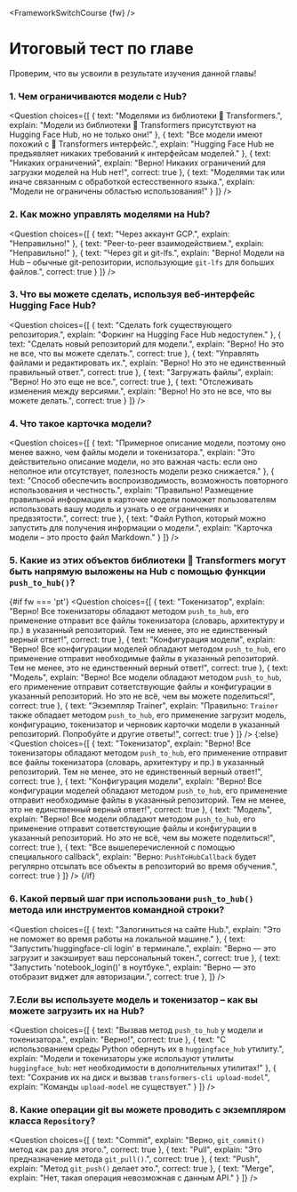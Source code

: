 <FrameworkSwitchCourse {fw} />

<!-- DISABLE-FRONTMATTER-SECTIONS -->

# Итоговый тест по главе

Проверим, что вы усвоили в результате изучения данной главы!
  
### 1. Чем ограничиваются модели с Hub?

<Question
	choices={[
		{
			text: "Моделями из библиотеки 🤗 Transformers.",
			explain: "Модели из библиотеки 🤗 Transformers присутствуют на Hugging Face Hub, но не только они!"
		},
		{
			text: "Все модели имеют похожий с  🤗 Transformers интерфейс.",
			explain: "Hugging Face Hub не предъявляет никаких требований к интерфейсам моделей."
		},
		{
			text: "Никаких ограничений",
			explain: "Верно! Никаких ограничений для загрузки моделей на Hub нет!",
            correct: true
		},
        {
			text: "Моделями так или иначе связанным с обработкой естесственного языка.",
			explain: "Модели не ограничены областью использования!"
		}
	]}
/>

### 2. Как можно управлять моделями на Hub?

<Question
	choices={[
		{
			text: "Через аккаунт GCP.",
			explain: "Неправильно!"
		},
		{
			text: "Peer-to-peer взаимодействием.",
			explain: "Неправильно!"
		},
		{
			text: "Через git и git-lfs.",
			explain: "Верно! Модели на Hub – обычные git-репозитории, использующие <code>git-lfs</code> для больших файлов.",
            correct: true
		}
	]}
/>

### 3. Что вы можете сделать, используя веб-интерфейс Hugging Face Hub? 

<Question
	choices={[
		{
			text: "Сделать fork существующего репозитория.",
			explain: "Форкинг на Hugging Face Hub недоступен."
		},
		{
			text: "Сделать новый репозиторий для модели.",
			explain: "Верно! Но это не все, что вы можете сделать.",
            correct: true
		},
		{
			text: "Управлять файлами и редактировать их.",
			explain: "Верно! Но это не единственный правильный ответ.",
            correct: true
		},
        {
			text: "Загружать файлы",
			explain: "Верно! Но это еще не все.",
            correct: true
		},
        {
			text: "Отслеживать изменения между версиями.",
			explain: "Верно! Но это не все, что вы можете делать.",
            correct: true
		}
	]}
/>

### 4. Что такое карточка модели?

<Question
	choices={[
		{
			text: "Примерное описание модели, поэтому оно менее важно, чем файлы модели и токенизатора.",
			explain: "Это действительно описание модели, но это важная часть: если оно неполное или отсутствует, полезность модели резко снижается."
		},
		{
			text: "Способ обеспечить воспроизводимость, возможность повторного использования и честность.",
			explain: "Правильно! Размещение правильной информации в карточке модели поможет пользователям использовать вашу модель и узнать о ее ограничениях и предвзятости.",
            correct: true
		},
		{
			text: "Файл Python, который можно запустить для получения информации о модели.",
			explain: "Карточка модели – это просто файл Markdown."
		}
	]}
/>

### 5. Какие из этих объектов библиотеки 🤗 Transformers могут быть напрямую выложены на  Hub с помощью функции `push_to_hub()`?

{#if fw === 'pt'}
<Question
	choices={[
		{
			text: "Токенизатор",
			explain: "Верно! Все токенизаторы обладают методом <code>push_to_hub</code>, его применение отправит все файлы токенизатора (словарь, архитектуру и пр.) в указанный репозиторий. Тем не менее, это не единственный верный ответ!",
            correct: true
		},
		{
			text: "Конфигурация модели",
			explain: "Верно! Все конфигурации моделей обладают методом <code>push_to_hub</code>, его применение отправит необходимые файлы в указанный репозиторий. Тем не менее, это не единственный верный ответ!",
            correct: true
		},
		{
			text: "Модель",
			explain: "Верно! Все модели обладают методом <code>push_to_hub</code>, его применение отправит сответствующие файлы и конфигурации в указанный репозиторий. Но это не всё, чем вы можете поделиться!",
            correct: true
		},
        {
			text: "Экземпляр Trainer",
			explain: "Правильно: <code>Trainer</code> также обладает методом <code>push_to_hub</code>, его применение загрузит модель, конфигурацию, токенизатор и черновик карточки модели в указанный репозиторий. Попробуйте и другие ответы!",
            correct: true
		}
	]}
/>
{:else}
<Question
	choices={[
		{
			text: "Токенизатор",
			explain: "Верно! Все токенизаторы обладают методом <code>push_to_hub</code>, его применение отправит все файлы токенизатора (словарь, архитектуру и пр.) в указанный репозиторий. Тем не менее, это не единственный верный ответ!",
            correct: true
		},
		{
			text: "Конфигурация модели",
			explain: "Верно! Все конфигурации моделей обладают методом <code>push_to_hub</code>, его применение отправит необходимые файлы в указанный репозиторий. Тем не менее, это не единственный верный ответ!",
            correct: true
		},
		{
			text: "Модель",
			explain: "Верно! Все модели обладают методом <code>push_to_hub</code>, его применение отправит сответствующие файлы и конфигурации в указанный репозиторий. Но это не всё, чем вы можете поделиться!",
            correct: true
		},
		{
			text: "Все вышеперечисленной с помощью специального callback",
			explain: "Верно: <code>PushToHubCallback</code> будет регулярно отсылать все объекты в репозиторий во время обучения.",
            correct: true
		}
	]}
/>
{/if}

### 6. Какой первый шаг при использовани `push_to_hub()` метода или инструментов командной строки?

<Question
	choices={[
		{
			text: "Залогиниться на сайте Hub.",
			explain: "Это не поможет во время работы на локальной машине."
		},
		{
			text: "Запустить'huggingface-cli login' в терминале.",
			explain: "Верно — это загрузит и закэширует ваш персональный токен.",
            correct: true
		},
		{
			text: "Запустить 'notebook_login()' в ноутбуке.",
			explain: "Верно — это отобразит виджет для авторизации.",
            correct: true
		},
	]}
/>

### 7.Если вы используете модель и токенизатор – как вы можете загрузить их на Hub?

<Question
	choices={[
		{
			text: "Вызвав метод `push_to_hub` у модели и токенизатора.",
			explain: "Верно!",
            correct: true
		},
		{
			text: "С использованием среды Python обернуть их в <code>huggingface_hub</code> утилиту.",
			explain: "Модели и токенизаторы уже используют утилиты <code>huggingface_hub</code>: нет необходимости в дополнительных утилитах!"
		},
		{
			text: "Сохранив их на диск и вызвав <code>transformers-cli upload-model</code>",
			explain: "Команды <code>upload-model</code> не существует."
		}
	]}
/>

### 8. Какие операции git вы можете проводить с экземпляром класса `Repository`?

<Question
	choices={[
		{
			text: "Commit",
			explain: "Верно, <code>git_commit()</code> метод как раз для этого.",
            correct: true
		},
		{
			text: "Pull",
			explain: "Это предназначение метода <code>git_pull()</code>.",
            correct: true
		},
		{
			text: "Push",
			explain: "Метод <code>git_push()</code> делает это.",
            correct: true
		},
		{
			text: "Merge",
			explain: "Нет, такая операция невозможная с данным API."
		}
	]}
/>
